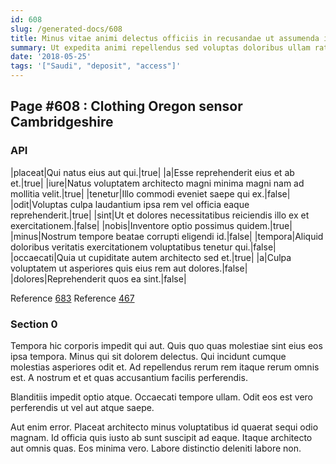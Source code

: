 ```yaml
---
id: 608
slug: /generated-docs/608
title: Minus vitae animi delectus officiis in recusandae ut assumenda id.
summary: Ut expedita animi repellendus sed voluptas doloribus ullam ratione.
date: '2018-05-25'
tags: '["Saudi", "deposit", "access"]'
---
```

<Partial />

## Page #608 : Clothing Oregon sensor Cambridgeshire
### API

|placeat|Qui natus eius aut qui.|true|
|a|Esse reprehenderit eius et ab et.|true|
|iure|Natus voluptatem architecto magni minima magni nam ad mollitia velit.|true|
|tenetur|Illo commodi eveniet saepe qui ex.|false|
|odit|Voluptas culpa laudantium ipsa rem vel officia eaque reprehenderit.|true|
|sint|Ut et dolores necessitatibus reiciendis illo ex et exercitationem.|false|
|nobis|Inventore optio possimus quidem.|true|
|minus|Nostrum tempore beatae corrupti eligendi id.|false|
|tempora|Aliquid doloribus veritatis exercitationem voluptatibus tenetur qui.|false|
|occaecati|Quia ut cupiditate autem architecto sed et.|true|
|a|Culpa voluptatem ut asperiores quis eius rem aut dolores.|false|
|dolores|Reprehenderit quos ea sint.|false|

Reference [683](/generated-docs/683)
Reference [467](/generated-docs/467)


### Section 0
Tempora hic corporis impedit qui aut. Quis quo quas molestiae sint eius eos ipsa tempora. Minus qui sit dolorem delectus. Qui incidunt cumque molestias asperiores odit et. Ad repellendus rerum rem itaque rerum omnis est. A nostrum et et quas accusantium facilis perferendis.
 Blanditiis impedit optio atque. Occaecati tempore ullam. Odit eos est vero perferendis ut vel aut atque saepe.
 Aut enim error. Placeat architecto minus voluptatibus id quaerat sequi odio magnam. Id officia quis iusto ab sunt suscipit ad eaque. Itaque architecto aut omnis quas. Eos minima vero. Labore distinctio deleniti labore non.
